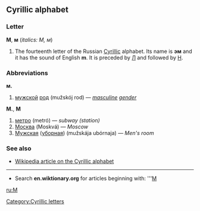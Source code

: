 ==Cyrillic alphabet==
===Letter===
'''М''', '''м''' (''italics: М, м'')

#The fourteenth letter of the Russian [[Cyrillic]] alphabet. Its name is '''эм''' {{IPAchar|(ɛm)}} and it has the sound of English '''m'''. It is preceded by [[л|Л]] and followed by [[н|Н]].

===Abbreviations===
'''м.'''
#[[мужской]] [[род]] (mužskój rod) — ''[[masculine]] [[gender]]''

'''М.''', '''М'''
#[[метро]] (metró) — ''subway (station)''
#[[Москва]] (Moskvá) — ''Moscow''
#[[Мужская]] ([[уборная]]) (mužskája ubórnaja) — ''Men's room''

===See also===
*[[w:Cyrillic alphabet|Wikipedia article on the Cyrillic alphabet]]

----

*Search '''en.wiktionary.org''' for articles beginning with: '''[http://wiktionary.org/w/wiki.phtml?title=Special:Allpages&from=М М]

[[ru:М]]
[[Category:Cyrillic letters]]